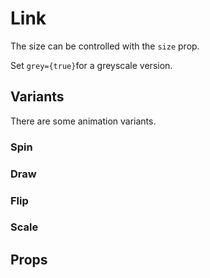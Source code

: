 
<Meta title="components|Loader" component={Loader} />

# Link

<Preview>
  <Story name="default">
    <Loader />
  </Story>
</Preview>

The size can be controlled with the `size` prop.

<Preview>
  <Story name="small">
    <Loader size={100} />
  </Story>
</Preview>

Set `grey={true}`for a greyscale version.

<Preview>
  <Story name="grey">
    <Loader grey={true} size={200} />
  </Story>
</Preview>

## Variants

There are some animation variants.

### Spin

<Preview>
  <Story name="spin">
    <Loader variant={"spin"} grey={false} size={200} />
  </Story>
  <Story name="spin grey">
    <Loader variant={"spin"} grey={true} size={200} />
  </Story>
</Preview>

### Draw

<Preview>
  <Story name="draw">
    <Loader variant={"draw"} grey={false} size={200} />
  </Story>
  <Story name="draw grey">
    <Loader variant={"draw"} grey={true} size={200} />
  </Story>
</Preview>

### Flip

<Preview>
  <Story name="flip">
    <Loader variant={"flip"} grey={false} size={200} />
  </Story>
  <Story name="flip grey">
    <Loader variant={"flip"} grey={true} size={200} />
  </Story>
</Preview>

### Scale

<Preview>
  <Story name="scale">
    <Loader variant={"scale"} grey={false} size={200} />
  </Story>
  <Story name="scale grey">
    <Loader variant={"scale"} grey={true} size={200} />
  </Story>
</Preview>

## Props

<Props of={Loader} />
